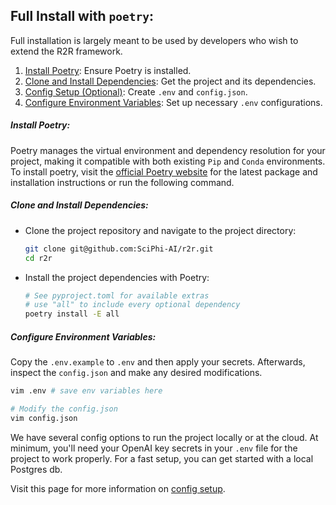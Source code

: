 ## Full Install with `poetry`:

Full installation is largely meant to be used by developers who wish to extend the R2R framework.

1. [Install Poetry](#install-poetry): Ensure Poetry is installed.
2. [Clone and Install Dependencies](#clone-and-install-dependencies): Get the project and its dependencies.
3. [Config Setup (Optional)](#config-setup-optional): Create `.env` and `config.json`.
4. [Configure Environment Variables](#configure-environment-variables): Set up necessary `.env` configurations.

##### Install Poetry:

Poetry manages the virtual environment and dependency resolution for your project, making it compatible with both existing `Pip` and `Conda` environments.
To install poetry, visit the [official Poetry website](https://python-poetry.org/docs/#installation) for the latest package and installation instructions or run the following command.

##### Clone and Install Dependencies:

- Clone the project repository and navigate to the project directory:
  ```bash
  git clone git@github.com:SciPhi-AI/r2r.git
  cd r2r
  ```
- Install the project dependencies with Poetry:
  ```bash
  # See pyproject.toml for available extras
  # use "all" to include every optional dependency
  poetry install -E all
  ```

##### Configure Environment Variables:

Copy the `.env.example` to `.env` and then apply your secrets. Afterwards, inspect the `config.json` and make any desired modifications.

```bash
vim .env # save env variables here

# Modify the config.json
vim config.json
```

We have several config options to run the project locally or at the cloud. At minimum, you'll need your OpenAI key secrets in your `.env` file for the project to work properly. For a fast setup, you can get started with a local Postgres db.


Visit this page for more information on [config setup](/deep-dive/config).